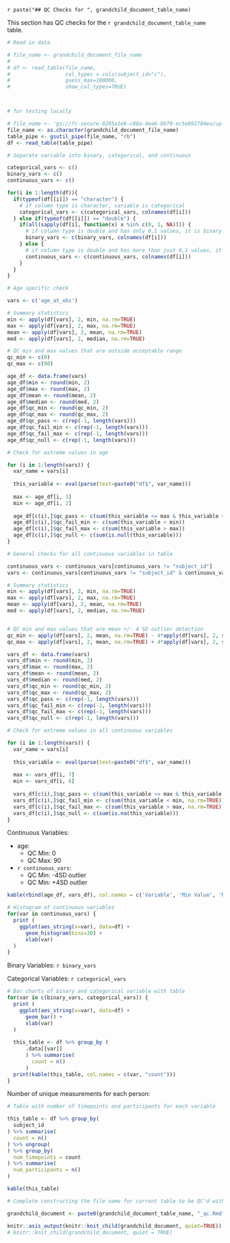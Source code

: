 `r paste("## QC Checks for ", grandchild_document_table_name)`

This section has QC checks for the `r grandchild_document_table_name` table. 

```r
# Read in data

# file_name <- grandchild_document_file_name
# 
# df <- read_table(file_name, 
#                  col_types = cols(subject_id="c"), 
#                  guess_max=100000, 
#                  show_col_types=TRUE)



# for testing locally 

# file_name <- 'gs://fc-secure-0285a1eb-c88a-4ea6-b970-ec5e092784ea/uploaded_data_prevent/aric_cmqt_blood_pressure.tsv'
file_name <- as.character(grandchild_document_file_name)
table_pipe <- gsutil_pipe(file_name, "rb")
df <- read_table(table_pipe)
```

```r
# Separate variable into binary, categorical, and continuous 

categorical_vars <- c()
binary_vars <- c()
continuous_vars <- c()

for(i in 1:length(df)){
  if(typeof(df[[i]]) == "character") {
    # if column type is character, variable is categorical 
    categorical_vars <- c(categorical_vars, colnames(df[i]))
  } else if(typeof(df[[i]]) == "double") {
    if(all(sapply(df[i], function(x) x %in% c(0, 1, NA)))) { 
      # if column type is double and has only 0,1 values, it is binary 
      binary_vars <- c(binary_vars, colnames(df[i]))
    } else {
      # if column type is double and has more than just 0,1 values, it is continuous  
      continuous_vars <- c(continuous_vars, colnames(df[i]))
    }
  }
}
```


```r
# Age specific check 

vars <- c('age_at_obs')

# Summary statistics 
min <- apply(df[vars], 2, min, na.rm=TRUE)
max <- apply(df[vars], 2, max, na.rm=TRUE)
mean <- apply(df[vars], 2, mean, na.rm=TRUE)
med <- apply(df[vars], 2, median, na.rm=TRUE)

# QC min and max values that are outside acceptable range
qc_min <- c(0)
qc_max <- c(90)

age_df <- data.frame(vars)
age_df$min <- round(min, 2)
age_df$max <- round(max, 2)
age_df$mean <- round(mean, 2)
age_df$median <- round(med, 2)
age_df$qc_min <- round(qc_min, 2) 
age_df$qc_max <- round(qc_max, 2)
age_df$qc_pass <- c(rep(-1, length(vars)))
age_df$qc_fail_min <- c(rep(-1, length(vars)))
age_df$qc_fail_max <- c(rep(-1, length(vars)))
age_df$qc_null <- c(rep(-1, length(vars)))
```

```r
# Check for extreme values in age

for (i in 1:length(vars)) {
  var_name = vars[i]
  
  this_variable <- eval(parse(text=paste0("df$", var_name)))
  
  max <- age_df[i, 3]
  min <- age_df[i, 2]
  
  age_df[c(i),]$qc_pass <- c(sum(this_variable <= max & this_variable >= min))
  age_df[c(i),]$qc_fail_min <- c(sum(this_variable < min))
  age_df[c(i),]$qc_fail_max <- c(sum(this_variable > max))
  age_df[c(i),]$qc_null <- c(sum(is.null(this_variable)))
}
```

```r
# General checks for all continuous variables in table 

continuous_vars <- continuous_vars[continuous_vars != "subject_id"]
vars <- continuous_vars[continuous_vars != "subject_id" & continuous_vars != "age_at_obs"]

# Summary statistics 
min <- apply(df[vars], 2, min, na.rm=TRUE)
max <- apply(df[vars], 2, max, na.rm=TRUE)
mean <- apply(df[vars], 2, mean, na.rm=TRUE)
med <- apply(df[vars], 2, median, na.rm=TRUE)


# QC min and max values that are mean +/- 4 SD outlier detection
qc_min <- apply(df[vars], 2, mean, na.rm=TRUE) - 4*apply(df[vars], 2, sd, na.rm=TRUE)
qc_max <- apply(df[vars], 2, mean, na.rm=TRUE) + 4*apply(df[vars], 2, sd, na.rm=TRUE)

vars_df <- data.frame(vars)
vars_df$min <- round(min, 2)
vars_df$max <- round(max, 2)
vars_df$mean <- round(mean, 2)
vars_df$median <- round(med, 2)
vars_df$qc_min <- round(qc_min, 2) 
vars_df$qc_max <- round(qc_max, 2)
vars_df$qc_pass <- c(rep(-1, length(vars)))
vars_df$qc_fail_min <- c(rep(-1, length(vars)))
vars_df$qc_fail_max <- c(rep(-1, length(vars)))
vars_df$qc_null <- c(rep(-1, length(vars)))
```

```r
# Check for extreme values in all continuous variables 

for (i in 1:length(vars)) {
  var_name = vars[i]
  
  this_variable <- eval(parse(text=paste0("df$", var_name)))
  
  max <- vars_df[i, 7]
  min <- vars_df[i, 6]
  
  vars_df[c(i),]$qc_pass <- c(sum(this_variable <= max & this_variable >= min, na.rm=TRUE))
  vars_df[c(i),]$qc_fail_min <- c(sum(this_variable < min, na.rm=TRUE))
  vars_df[c(i),]$qc_fail_max <- c(sum(this_variable > max, na.rm=TRUE))
  vars_df[c(i),]$qc_null <- c(sum(is.na(this_variable)))
}
```

Continuous Variables: 

- age: 
  - QC Min: 0
  - QC Max: 90
- `r continuous_vars`:
  - QC Min: -4SD outlier
  - QC Min: +4SD outlier
  
```r
kable(rbind(age_df, vars_df), col.names = c('Variable', 'Min Value', 'Max Value', "Mean", "Median", "QC Min", "QC Max", 'Pass QC', 'Fail QC Min', 'Fail QC Max', 'Null Values'))
```

```r
# Histogram of continuous variables 
for(var in continuous_vars) {
  print (
    ggplot(aes_string(x=var), data=df) +
      geom_histogram(bins=30) +
      xlab(var)
  )
}
```

Binary Variables: `r binary_vars`

Categorical Variables: `r categorical_vars`

```r
# Bar charts of binary and categorical variable with table
for(var in c(binary_vars, categorical_vars)) {
  print (
    ggplot(aes_string(x=var), data=df) +
      geom_bar() +
      xlab(var)
  ) 
  
  this_table <- df %>% group_by (
      .data[[var]] 
      ) %>% summarise(
        count = n()
      )
  print(kable(this_table, col.names = c(var, "count")))
}
```

Number of unique measurements for each person: 

```r
# Table with number of timepoints and participants for each variable 

this_table <- df %>% group_by(
  subject_id
) %>% summarise(
  count = n()
) %>% ungroup(
) %>% group_by(
  num_timepoints = count
) %>% summarise(
  num_participants = n()
)

kable(this_table)
```

```r
# Complete constructing the file name for current table to be QC'd with table-specific checks

grandchild_document <- paste0(grandchild_document_table_name, "_qc.Rmd") 
```

```r
knitr::asis_output(knitr::knit_child(grandchild_document, quiet=TRUE))
# knitr::knit_child(grandchild_document, quiet = TRUE)
```